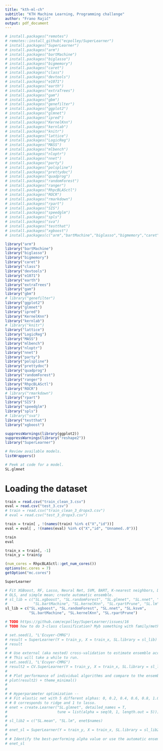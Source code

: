 ```yaml
---
title: "kth-ml-ch"
subtitle: "KTH Machine Learning, Programming challenge"
author: "Frano Rajič"
output: pdf_document
---
```


```r
# install.packages("remotes")
# remotes::install_github("ecpolley/SuperLearner")
# install.packages("SuperLearner")
# install.packages("arm")
# install.packages("bartMachine")
# install.packages("biglasso")
# install.packages("bigmemory")
# install.packages("caret")
# install.packages("class")
# install.packages("devtools")
# install.packages("e1071")
# install.packages("earth")
# install.packages("extraTrees")
# install.packages("gam")
# install.packages("gbm")
# install.packages("genefilter")
# install.packages("ggplot2")
# install.packages("glmnet")
# install.packages("ipred")
# install.packages("KernelKnn")
# install.packages("kernlab")
# install.packages("knitr")
# install.packages("lattice")
# install.packages("LogicReg")
# install.packages("MASS")
# install.packages("mlbench")
# install.packages("nloptr")
# install.packages("nnet")
# install.packages("party")
# install.packages("polspline")
# install.packages("prettydoc")
# install.packages("quadprog")
# install.packages("randomForest")
# install.packages("ranger")
# install.packages("RhpcBLASctl")
# install.packages("ROCR")
# install.packages("rmarkdown")
# install.packages("rpart")
# install.packages("SIS")
# install.packages("speedglm")
# install.packages("spls")
# install.packages("sva")
# install.packages("testthat")
# install.packages("xgboost")
# install.packages(c("arm","bartMachine","biglasso","bigmemory","caret","class","devtools","e1071","earth","extraTrees","gam","gbm","genefilter","ggplot2","glmnet","ipred","KernelKnn","kernlab","knitr","lattice","LogicReg","MASS","mlbench","nloptr","nnet","party","polspline","prettydoc","quadprog","randomForest","ranger","RhpcBLASctl","ROCR","rmarkdown","rpart","SIS","speedglm","spls","sva","testthat","xgboost"))

library("arm")
library("bartMachine")
library("biglasso")
library("bigmemory")
library("caret")
library("class")
library("devtools")
library("e1071")
library("earth")
library("extraTrees")
library("gam")
library("gbm")
# library("genefilter")
library("ggplot2")
library("glmnet")
library("ipred")
library("KernelKnn")
library("kernlab")
# library("knitr")
library("lattice")
library("LogicReg")
library("MASS")
library("mlbench")
library("nloptr")
library("nnet")
library("party")
library("polspline")
library("prettydoc")
library("quadprog")
library("randomForest")
library("ranger")
library("RhpcBLASctl")
library("ROCR")
# library("rmarkdown")
library("rpart")
library("SIS")
library("speedglm")
library("spls")
# library("sva")
library("testthat")
library("xgboost")
```

```r
suppressWarnings(library(ggplot2))
suppressWarnings(library("reshape2"))
library("SuperLearner")
```
```r
# Review available models.
listWrappers()
```


```r
# Peek at code for a model.
SL.glmnet
```


# Loading the dataset

```r
train = read.csv("train_clean_3.csv") 
eval = read.csv("test_3.csv") 
# train = read.csv("train_clean_3_dropx3.csv") 
# eval = read.csv("test_3_dropx3.csv") 

train = train[ , !(names(train) %in% c("X","id"))]
eval = eval[ , !(names(eval) %in% c("X","id", "Unnamed..0"))]

train
eval

train_x = train[, -1]
train_y = train$y
```
```r
(num_cores = RhpcBLASctl::get_num_cores())
options(mc.cores = 7)
getOption("mc.cores")
```
```r
SuperLearner
```

```r
# Fit XGBoost, RF, Lasso, Neural Net, SVM, BART, K-nearest neighbors, Decision Tree, 
# OLS, and simple mean; create automatic ensemble.
# sl_lib = c("SL.xgboost", "SL.randomForest", "SL.glmnet", "SL.nnet", "SL.ksvm",
#            "SL.bartMachine", "SL.kernelKnn", "SL.rpartPrune", "SL.lm", "SL.mean")
sl_lib = c("SL.xgboost", "SL.randomForest", "SL.nnet", "SL.ksvm",
           "SL.bartMachine", "SL.kernelKnn", "SL.rpartPrune")

# TODO https://github.com/ecpolley/SuperLearner/issues/16
# TODO how to do 3-class classification? Myb something with family/method. Don't really wanna do regression, makes no sense

# set.seed(1, "L'Ecuyer-CMRG")
# result = SuperLearner(Y = train_y, X = train_x, SL.library = sl_lib)
# result
# 
# # Use external (aka nested) cross-validation to estimate ensemble accuracy.
# # This will take a while to run.
# set.seed(1, "L'Ecuyer-CMRG")
# result2 = CV.SuperLearner(Y = train_y, X = train_x, SL.library = sl_lib, parallel="multicore")
# 
# # Plot performance of individual algorithms and compare to the ensemble.
# plot(result2) + theme_minimal()
# 
# 
# # Hyperparameter optimization --
# # Fit elastic net with 5 different alphas: 0, 0.2, 0.4, 0.6, 0.8, 1.0.
# # 0 corresponds to ridge and 1 to lasso.
# enet = create.Learner("SL.glmnet", detailed_names = T,
#                       tune = list(alpha = seq(0, 1, length.out = 5)))
# 
# sl_lib2 = c("SL.mean", "SL.lm", enet$names)
# 
# enet_sl = SuperLearner(Y = train_y, X = train_x, SL.library = sl_lib2)
# 
# # Identify the best-performing alpha value or use the automatic ensemble.
# enet_sl

```


